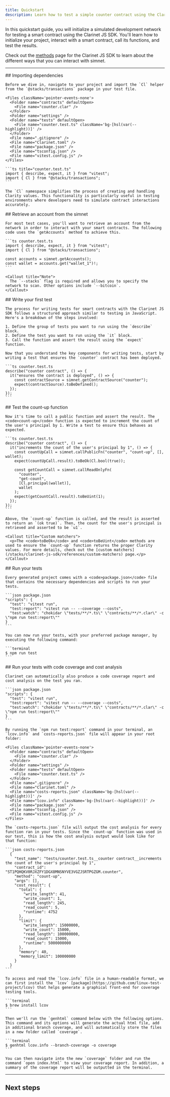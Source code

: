 ```yaml
---
title: Quickstart
description: Learn how to test a simple counter contract using the Clarinet JS SDK.
---
```



In this quickstart guide, you will initialize a simulated development network for testing a smart contract using the Clarinet JS SDK. You'll learn how to initialize your project, interact with a smart contract, call its functions, and test the results.

Check out the [methods](/stacks/clarinet-js-sdk/references/methods) page for the Clarinet JS SDK to learn about the different ways that you can interact with simnet.

---

<Steps>
  <Step>
    ## Importing dependencies
  
    Before we dive in, navigate to your project and import the `Cl` helper from the `@stacks/transactions` package in your test file.

    <Files className='pointer-events-none'>
      <Folder name="contracts" defaultOpen>
        <File name="counter.clar" />
      </Folder>
      <Folder name="settings" />
      <Folder name="tests" defaultOpen>
        <File name="counter.test.ts" className='bg-[hsl(var(--highlight))]' />
      </Folder>
      <File name=".gitignore" />
      <File name="Clarinet.toml" />
      <File name="package.json" />
      <File name="tsconfig.json" />
      <File name="vitest.config.js" />
    </Files>

    ```ts title="counter.test.ts"
    import { describe, expect, it } from "vitest";
    import { Cl } from "@stacks/transactions";
    ```

    The `Cl` namespace simplifies the process of creating and handling Clarity values. This functionality is particularly useful in testing environments where developers need to simulate contract interactions accurately.
   
  </Step>
  <Step>
    ## Retrieve an account from the simnet
  
    For most test cases, you'll want to retrieve an account from the network in order to interact with your smart contracts. The following code uses the `getAccounts` method to achieve this.

    ```ts counter.test.ts
    import { describe, expect, it } from "vitest";
    import { Cl } from "@stacks/transactions";

    const accounts = simnet.getAccounts();
    const wallet = accounts.get("wallet_1")!;
    ```

    <Callout title="Note">
      The `--stacks` flag is required and allows you to specify the network to scan. Other options include `--bitcoin`.
    </Callout>
  </Step>
  <Step>
    ## Write your first test
  
    The process for writing tests for smart contracts with the Clarinet JS SDK follows a structured approach similar to testing in JavaScript. Here's a breakdown of the steps involved:

    1. Define the group of tests you want to run using the `describe` block.
    2. Define the test you want to run using the `it` block.
    3. Call the function and assert the result using the `expect` function.

    Now that you understand the key components for writing tests, start by writing a test that ensures the `counter` contract has been deployed.

    ```ts counter.test.ts
    describe("counter contract", () => {
      it("ensures the contract is deployed", () => {
        const contractSource = simnet.getContractSource("counter");
        expect(contractSource).toBeDefined();
      });
    });
    ```
  </Step>
  <Step>
    ## Test the count-up function
  
    Now it's time to call a public function and assert the result. The <code>count-up</code> function is expected to increment the count of the user's principal by 1. Write a test to ensure this behaves as expected.

    ```ts counter.test.ts
    describe("counter contract", () => {
      it("increments the count of the user's principal by 1", () => {
        const countUpCall = simnet.callPublicFn("counter", "count-up", [], wallet);
        expect(countUpCall.result).toBeOk(Cl.bool(true));
        
        const getCountCall = simnet.callReadOnlyFn(
          "counter",
          "get-count",
          [Cl.principal(wallet)],
          wallet
        );
        expect(getCountCall.result).toBeUint(1);
      });
    });
    ```

    Above, the `count-up` function is called, and the result is asserted to return an `(ok true)`. Then, the count for the user's principal is retrieved and asserted to be `u1`.

    <Callout title="Custom matchers">
      <p>The <code>toBeOk</code> and <code>toBeUint</code> methods are used to ensure the `count-up` function returns the proper Clarity values. For more details, check out the [custom matchers](/stacks/clarinet-js-sdk/references/custom-matchers) page.</p>
    </Callout>
  </Step>
  <Step>
    ## Run your tests

    Every generated project comes with a <code>package.json</code> file that contains the necessary dependencies and scripts to run your tests.
  
    ```json package.json
    "scripts": {
      "test": "vitest run",
      "test:report": "vitest run -- --coverage --costs",
      "test:watch": "chokidar \"tests/**/*.ts\" \"contracts/**/*.clar\" -c \"npm run test:report\""
    }
    ```

    You can now run your tests, with your preferred package manager, by executing the following command:
  
    ```terminal
    $ npm run test
    ```
  </Step>
  <Step>
    ## Run your tests with code coverage and cost analysis

    Clarinet can automatically also produce a code coverage report and cost analysis on the test you ran.

    ```json package.json
    "scripts": {
      "test": "vitest run",
      "test:report": "vitest run -- --coverage --costs",
      "test:watch": "chokidar \"tests/**/*.ts\" \"contracts/**/*.clar\" -c \"npm run test:report\""
    }
    ```

    By running the `npm run test:report` command in your terminal, an `lcov.info` and `costs-reports.json` file will appear in your root folder:

    <Files className='pointer-events-none'>
      <Folder name="contracts" defaultOpen>
        <File name="counter.clar" />
      </Folder>
      <Folder name="settings" />
      <Folder name="tests" defaultOpen>
        <File name="counter.test.ts" />
      </Folder>
      <File name=".gitignore" />
      <File name="Clarinet.toml" />
      <File name="costs-reports.json" className='bg-[hsl(var(--highlight))]' />
      <File name="lcov.info" className='bg-[hsl(var(--highlight))]' />
      <File name="package.json" />
      <File name="tsconfig.json" />
      <File name="vitest.config.js" />
    </Files>

    The `costs-reports.json` file will output the cost analysis for every function ran in your tests. Since the `count-up` function was used in our test, this is how the cost analysis output would look like for that function:

    ```json costs-reports.json
      {
        "test_name": "tests/counter.test.ts__counter contract__increments the count of the user's principal by 1",
        "contract_id": "ST1PQHQKV0RJXZFY1DGX8MNSNYVE3VGZJSRTPGZGM.counter",
        "method": "count-up",
        "args": [],
        "cost_result": {
          "total": {
            "write_length": 41,
            "write_count": 1,
            "read_length": 245,
            "read_count": 5,
            "runtime": 4752
          },
          "limit": {
            "write_length": 15000000,
            "write_count": 15000,
            "read_length": 100000000,
            "read_count": 15000,
            "runtime": 5000000000
          },
          "memory": 40,
          "memory_limit": 100000000
        }
      }
    ```

    To access and read the `lcov.info` file in a human-readable format, we can first install the `lcov` [package](https://github.com/linux-test-project/lcov) that helps generate a graphical front-end for coverage testing tools.

    ```terminal
    $ brew install lcov
    ```

    Then we'll run the `genhtml` command below with the following options. This command and its options will generate the actual html file, add in additional branch coverage, and will automatically store the files in a new folder called `coverage`.

    ```terminal
    $ genhtml lcov.info --branch-coverage -o coverage
    ```

    You can then navigate into the new `coverage` folder and run the command `open index.html` to view your coverage report. In addition, a summary of the coverage report will be outputted in the terminal.
  </Step>
</Steps>

---

## Next steps

<Cards>
  <Card
    href="/stacks/clarinet-js-sdk/references/simnet"
    title="API Reference"
    description="Dive deeper into the properties and methods available in the Clarinet JS SDK."
  />
  <Card
    href="/stacks/clarinet-js-sdk/references/custom-matchers"
    title="Custom matchers"
    description="Learn about the custom matchers that are available in the Clarinet JS SDK."
  />
  <Card
    href="/stacks/clarinet-js-sdk/guides/migrate-to-the-clarinet-sdk"
    title="Migrating your tests to Clarinet SDK"
    description="Learn how to migrate your existing Clarinet projects to the Clarinet JS SDK"
  />
</Cards>